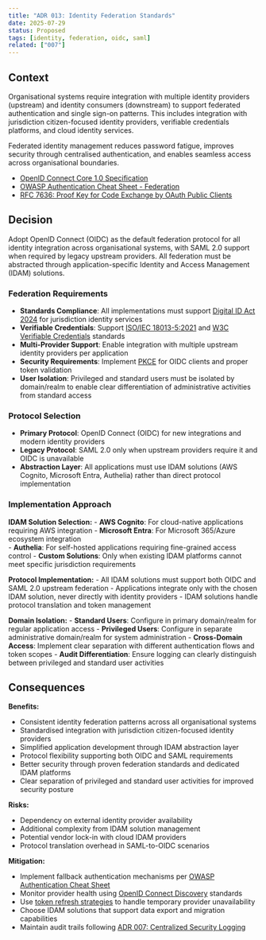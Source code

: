```yaml
---
title: "ADR 013: Identity Federation Standards"
date: 2025-07-29
status: Proposed
tags: [identity, federation, oidc, saml]
related: ["007"]
---
```


## Context

Organisational systems require integration with multiple identity providers (upstream) and identity consumers (downstream) to support federated authentication and single sign-on patterns. This includes integration with jurisdiction citizen-focused identity providers, verifiable credentials platforms, and cloud identity services.

Federated identity management reduces password fatigue, improves security through centralised authentication, and enables seamless access across organisational boundaries.

- [OpenID Connect Core 1.0 Specification](https://openid.net/specs/openid-connect-core-1_0.html)
- [OWASP Authentication Cheat Sheet - Federation](https://cheatsheetseries.owasp.org/cheatsheets/Authentication_Cheat_Sheet.html#federated-authentication)
- [RFC 7636: Proof Key for Code Exchange by OAuth Public Clients](https://tools.ietf.org/html/rfc7636)

## Decision

Adopt OpenID Connect (OIDC) as the default federation protocol for all identity integration across organisational systems, with SAML 2.0 support when required by legacy upstream providers. All federation must be abstracted through application-specific Identity and Access Management (IDAM) solutions.

### Federation Requirements

- **Standards Compliance**: All implementations must support [Digital ID Act 2024](https://www.legislation.gov.au/Details/C2024A00069) for jurisdiction identity services
- **Verifiable Credentials**: Support [ISO/IEC 18013-5:2021](https://www.iso.org/standard/69084.html) and [W3C Verifiable Credentials](https://www.w3.org/TR/vc-data-model/) standards
- **Multi-Provider Support**: Enable integration with multiple upstream identity providers per application
- **Security Requirements**: Implement [PKCE](https://datatracker.ietf.org/doc/html/rfc7636) for OIDC clients and proper token validation
- **User Isolation**: Privileged and standard users must be isolated by domain/realm to enable clear differentiation of administrative activities from standard access

### Protocol Selection

- **Primary Protocol**: OpenID Connect (OIDC) for new integrations and modern identity providers
- **Legacy Protocol**: SAML 2.0 only when upstream providers require it and OIDC is unavailable
- **Abstraction Layer**: All applications must use IDAM solutions (AWS Cognito, Microsoft Entra, Authelia) rather than direct protocol implementation

### Implementation Approach

**IDAM Solution Selection:**
- **AWS Cognito**: For cloud-native applications requiring AWS integration
- **Microsoft Entra**: For Microsoft 365/Azure ecosystem integration  
- **Authelia**: For self-hosted applications requiring fine-grained access control
- **Custom Solutions**: Only when existing IDAM platforms cannot meet specific jurisdiction requirements

**Protocol Implementation:**
- All IDAM solutions must support both OIDC and SAML 2.0 upstream federation
- Applications integrate only with the chosen IDAM solution, never directly with identity providers
- IDAM solutions handle protocol translation and token management

**Domain Isolation:**
- **Standard Users**: Configure in primary domain/realm for regular application access
- **Privileged Users**: Configure in separate administrative domain/realm for system administration
- **Cross-Domain Access**: Implement clear separation with different authentication flows and token scopes
- **Audit Differentiation**: Ensure logging can clearly distinguish between privileged and standard user activities

## Consequences

**Benefits:**

- Consistent identity federation patterns across all organisational systems
- Standardised integration with jurisdiction citizen-focused identity providers
- Simplified application development through IDAM abstraction layer
- Protocol flexibility supporting both OIDC and SAML requirements
- Better security through proven federation standards and dedicated IDAM platforms
- Clear separation of privileged and standard user activities for improved security posture

**Risks:**

- Dependency on external identity provider availability
- Additional complexity from IDAM solution management
- Potential vendor lock-in with cloud IDAM providers
- Protocol translation overhead in SAML-to-OIDC scenarios

**Mitigation:**

- Implement fallback authentication mechanisms per [OWASP Authentication Cheat Sheet](https://cheatsheetseries.owasp.org/cheatsheets/Authentication_Cheat_Sheet.html)
- Monitor provider health using [OpenID Connect Discovery](https://openid.net/specs/openid-connect-discovery-1_0.html) standards
- Use [token refresh strategies](https://datatracker.ietf.org/doc/html/rfc6749#section-6) to handle temporary provider unavailability
- Choose IDAM solutions that support data export and migration capabilities
- Maintain audit trails following [ADR 007: Centralized Security Logging](../operations/007-logging.qmd)
